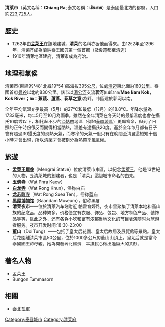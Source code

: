 {{otheruses|other=泰国的府|subject=清萊府的首府|清萊府}}
{{多个问题|
{{Update|time=2018-01-11}}
{{unreferenced|time=2010-6-21}}
}}
{{Infobox settlement
<!--See the Table at Infobox settlement for all fields and descriptions of usage-->
<!-- Basic info  ---------------->
|official_name          =  清莱
|other_name             =
|native_name            =  ᨩᩭᨦᩁᩣᩭ เชียงราย<!-- for cities whose native name is not in English -->
|nickname               = 
|settlement_type        = <!--For Town or Village (Leave blank for the default City)-->
|motto                  =
<!-- images and maps  ----------->
| image_skyline         = {{multiple image
| border                = infobox
| total_width           = 290
| image_style           = border:1;
| perrow                = 1/3/2
| image1                = Wat Rong Khun 1.jpg
| image2                = หอนาฬิกาเชียงราย Chiang Rai Clock Tower.jpg
| image3                = Wat Phra Kaew Chiang Rai Ubosot วัดพระแก้ว เชียงราย อุโบสถ.jpg
| image4                = Baan Dum (Black House) - By Thawan Duchanee - Chiang Rai - Thailand - 20 (35262886726).jpg
| image5                = King Mangrai Monument อนุสาวรีย์พ่อขุนมังราย ห้าแยกพ่อขุนฯ (October 2021) - img 04.jpg
| image6                = Wat Rong Suea Ten (Blue Temple, Chiang Rai) วัดร่องเสือเต้น (October 2021) - img 01.jpg
}}
|image_caption          = 清莱市风光<br/>上：清莱[[清莱|清莱县]]与[[白龙寺_(泰国)|龙昆寺]]，<br/>中：[[清莱钟楼|清莱钟楼]]、[[玉佛寺_(清莱)|玉佛寺]]、[[黑屋博物馆|黑屋博物馆]]，<br/>下：[[孟莱王|孟莱王雕像]]、[[龙苏町寺|龙苏町寺]]
|image_flag             = 
|flag_size              =
|image_seal             = Seal of Chiang Rai.png
|seal_size              =
|image_shield           = 
|shield_size            =
|image_blank_emblem     =
|blank_emblem_type      =
|blank_emblem_size      =
|image_map              = 
|mapsize                = 
|map_caption            = 
|image_map1             = 
|mapsize1               = 
|map_caption1           = 
|image_dot_map          =
|dot_mapsize            =
|dot_map_caption        =
|dot_x =  |dot_y =
|pushpin_map            = Thailand<!-- the name of a location map as per http://en.wikipedia.org/wiki/Template:Location_map -->
|pushpin_label_position =bottom
|pushpin_map_caption    = 清莱市在泰王国的位置
<!-- Location ------------------>
|coordinates_region     = TH
|subdivision_type       = Country
|subdivision_name       = [[Image:Flag_of_Thailand.svg|25px]] [[Thailand|Thailand]]
|subdivision_type1      = [[泰國行政區劃|泰國行政區劃]]
|subdivision_name1      = [[清萊府|清萊府]]
|subdivision_type2      = [[泰國次級行政區劃|泰國次級行政區劃]]
|subdivision_name2      = [[Amphoe_Mueang_Chiang_Rai|Amphoe Mueang Chiang Rai]]
|subdivision_type3      = 
|subdivision_name3      = 
|subdivision_type4      = 
|subdivision_name4      =
<!-- Politics ----------------->
|government_footnotes   =
|government_type        =
|leader_title           =
|leader_name            =
|leader_title1          =  <!-- for places with, say, both a mayor and a city manager -->
|leader_name1           =
|leader_title2          =
|leader_name2           =
|leader_title3          =
|leader_name3           =
|leader_title4          =
|leader_name4           =
|established_title      =  <!-- Settled -->
|established_date       = 
|established_title2     =  <!-- Incorporated (town) -->
|established_date2      = 
|established_title3     =  <!-- Incorporated (city) -->
|established_date3      =
<!-- Area    --------------------->
|area_magnitude         = 
|unit_pref                =Imperial <!--Enter: Imperial, if Imperial (metric) is desired-->
|area_footnotes           =
|area_total_km2           = <!-- ALL fields dealing with a measurements are subject to automatic unit conversion-->
|area_land_km2            = <!--See table @ Template:Infobox settlement for details on automatic unit conversion-->
|area_water_km2           =
|area_total_sq_mi         =
|area_land_sq_mi          =
|area_water_sq_mi         =
|area_water_percent       =
|area_urban_km2           =
|area_urban_sq_mi         =
|area_metro_km2           =
|area_metro_sq_mi         =
|area_blank1_title        =
|area_blank1_km2          =
|area_blank1_sq_mi        =
<!-- Population   ----------------------->
|population_as_of               =2006
|population_footnotes           =
|population_note                =
|population_total               =62,000
|population_density_km2         =
|population_density_sq_mi       =
|population_metro               =
|population_density_metro_km2   =
|population_density_metro_sq_mi =
|population_urban               =
|population_density_urban_km2   =
|population_density_urban_sq_mi =
|population_blank1_title        =Ethnicities
|population_blank1              =
|population_blank2_title        =Religions
|population_blank2              =
|population_density_blank1_km2 =   
|population_density_blank1_sq_mi =
<!-- General information  --------------->
|timezone               = 
|utc_offset             = 
|timezone_DST           = 
|utc_offset_DST         = 
|latd=19|latm=54|lats=34 |latNS=N
|longd=99 |longm=49|longs=39|longEW=E
|elevation_footnotes    =  <!--for references: use <ref> </ref> tags-->
|elevation_m            = 
|elevation_ft           =
<!-- Area/postal codes & others -------->
|postal_code_type       =  <!-- enter ZIP code, Postcode, Post code, Postal code... -->
|postal_code            =
|area_code              =
|blank_name             =
|blank_info             =
|blank1_name            =
|blank1_info            =
|website                = 
|footnotes              = 
}}

'''清萊市'''（英文名稱：'''Chiang Rai''';泰文名稱：''' เชียงราย'''）是泰國最北方的都府，人口約223,725人。

==歷史==
*1262年由'''[[孟萊王|孟萊王]]'''在該地建城，'''清萊'''的名稱亦因他而得來。由1262年至1296年，清萊市成為[[蘭納泰王國|蘭納泰王國]]的第一個首都（及後遷都至[[清迈|清迈]]）
*1910年清萊地區建府，清萊市成為府治。

==地理和氣候==
清萊市(東經99°48′ 北緯19°54′)高海拔395[[公尺|公尺]]，位處[[清迈|清迈]]東北面約180[[公里|公里]]、泰國首府[[曼谷|曼谷]]以北約830公里。該市以[[湄公河|湄公河]]支流'''郭河'''(เเม่นํ้ากก/'''Mae Nam Kok，Kok River；กก：蒹葭、蘆葦、荻草之意''')為畔，市區建於郭河以南。

全年平均氣溫介乎最高（5月）的27℃和最低（12月）的18.8℃。年降水量為1733毫米，每年5月至10月為雨季。雖然在全年清萊在冬天時的最低溫度也會在攝氏10度或以下，相比起不少的[[亞熱帶|亞熱帶]]地區（例如[[華南地區|華南地區]]）更顯寒冷，但到了日照的正午時份卻反而變得相當酷熱，溫差有達攝氏20度。基於全年每月都有日子會有超過30攝氏度的炎熱天氣，而寒冷的天氣一般只有在晚間至清晨這短短十個小時才會出現，所以清萊才會被劃分為[[熱帶季風氣候|熱帶季風氣候]]。
{{Infobox Weather
|single_line= Yes
|metric_first = Yes
|location= Chiang Rai  (1961-1990)
|Jan_Hi_°C = 27.6
|Feb_Hi_°C = 30.9
|Mar_Hi_°C = 33.5
|Apr_Hi_°C = 34.9
|May_Hi_°C = 33.2
|Jun_Hi_°C = 31.7
|Jul_Hi_°C = 30.9
|Aug_Hi_°C = 30.6
|Sep_Hi_°C = 30.6
|Oct_Hi_°C = 29.8
|Nov_Hi_°C = 28.2
|Dec_Hi_°C = 26.5
|Year_Hi_°C = 

|Jan_Lo_°C = 11.9
|Feb_Lo_°C = 12.9
|Mar_Lo_°C = 15.9
|Apr_Lo_°C = 19.7
|May_Lo_°C = 22.0
|Jun_Lo_°C = 22.9
|Jul_Lo_°C = 22.8
|Aug_Lo_°C = 22.6
|Sep_Lo_°C = 22.0
|Oct_Lo_°C = 20.3
|Nov_Lo_°C = 17.0
|Dec_Lo_°C = 12.8
|Year_Lo_°C = 

|Jan_Precip_mm = 12.2
|Feb_Precip_mm = 7.8
|Mar_Precip_mm = 19.1
|Apr_Precip_mm = 89.8
|May_Precip_mm = 203.9
|Jun_Precip_mm = 211.2
|Jul_Precip_mm = 308.2
|Aug_Precip_mm = 385.4
|Sep_Precip_mm = 268.4
|Oct_Precip_mm = 142.4
|Nov_Precip_mm = 60.5
|Dec_Precip_mm = 24.6
|Year_Precip_mm = 

|source=[http://www.tmd.go.th/en/province_stat.php?StationNumber=48303 Thai Meteorological department]|accessdate=2009-06-01 |language=}}

==旅遊==
*'''[[孟莱王|孟萊王雕像]]'''（Mengrai Statue）位於清萊市東區，以紀念[[孟萊王|孟萊王]]，他是13世紀的人物，是清萊城的創建者，也是「清萊」這個城市命名的由來。
*'''[[玉佛寺_(清萊)|玉佛寺]]'''（Wat Phra Kaew）
*'''[[白龙寺_(泰国)|白龙寺]]'''（Wat Rong Khun），俗称白庙
*'''[[龙苏町寺|龙苏町寺]]'''（Wat Rong Suea Ten），俗称蓝庙
*'''[[黑屋博物馆|黑屋博物馆]]'''（Baandam Museum），俗称黑庙
*'''清莱夜市'''——位於清莱汽车站附近 帕霍育婷路，夜市里聚集了清莱本地和高山族的纪念品，品种繁多，价格便宜有衣服、饰品、包包、地方特色产品、装饰品等等，除此之外，还有各色小吃和富有浓郁当地文化的节目表演随时为旅游者服务。夜市开发时间:18:30-23:00
*'''董山'''（Doi Tung）——包括了皇太后花園、皇太后故居及展覽館等景點。皇太后花園離清萊市區50公里，位於1000多公尺的董山山頂上。皇太后就是當今泰國國王的母親，她為開發泰北經濟、平撫民心做出過巨大的貢獻。

==著名人物==
*孟萊王
*Bungon Tammasorn

==相關==
{{commonscat|Chiang Rai}}
*[[泰北孤軍|泰北孤軍]]

{{清萊府}}
{{Authority control}}
[[Category:泰國城市|Category:泰國城市]]
[[Category:清莱府|Category:清莱府]]